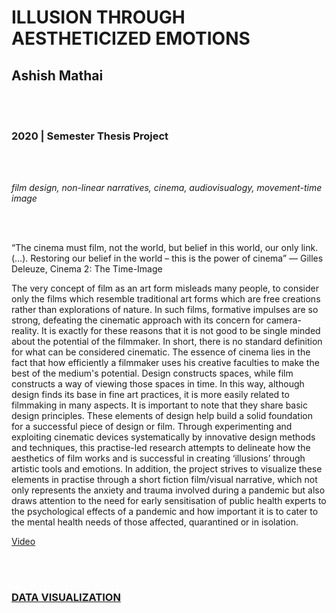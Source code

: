 # ILLUSION THROUGH AESTHETICIZED EMOTIONS
## Ashish Mathai

<br/><br/>

### 2020 | Semester Thesis Project

<br/><br/>

*film design, non-linear narratives, cinema, audiovisualogy, movement-time image*

<br/><br/>

“The cinema must film, not the world, but belief in this world, our only link. (…). Restoring our belief in the world – this is the power of cinema”
― Gilles Deleuze, Cinema 2: The Time-Image

The very concept of film as an art form misleads many people, to consider only the films which resemble traditional art forms which are free creations rather than explorations of nature. In such films, formative impulses are so strong, defeating the cinematic approach with its concern for camera-reality. It is exactly for these reasons that it is not good to be single minded about the potential of the filmmaker. In short, there is no standard definition for what can be considered cinematic. The essence of cinema lies in the fact that how efficiently a filmmaker uses his creative faculties to make the best of the medium's potential. Design constructs spaces, while film constructs a way of viewing those spaces in time. In this way, although design finds its base in fine art practices, it is more easily related to filmmaking in many aspects. It is important to note that they share basic design principles. These elements of design help build a solid foundation for a successful piece of design or film. 
Through experimenting and exploiting cinematic devices systematically by innovative design methods and techniques, this practise-led research attempts to delineate how the aesthetics of film works and is successful in creating ‘illusions’ through artistic tools and emotions. In addition, the project strives to visualize these elements in practise through a short fiction film/visual narrative, which not only represents the anxiety and trauma involved during a pandemic but also draws attention to the need for early sensitisation of public health experts to the psychological effects of a pandemic and how important it is to cater to the mental health needs of those affected, quarantined or in isolation. 

[Video](https://vimeo.com/418834575)

<br/><br/>

### [DATA VISUALIZATION](/research-groups/data-visualization)
